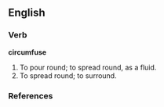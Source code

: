 ==English==
===Verb===
'''circumfuse''' {{transitive}}
#To pour round; to spread round, as a fluid.
#To spread round; to surround.
===References===
{{R:Webster 1828}}